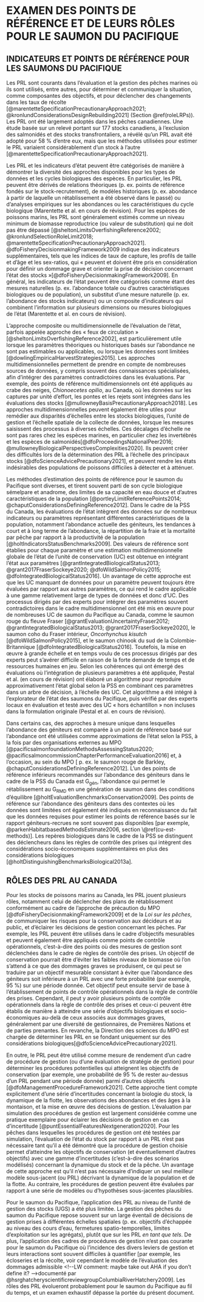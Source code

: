 
# EXAMEN DES POINTS DE RÉFÉRENCE ET DE LEURS RÔLES POUR LE SAUMON DU PACIFIQUE {#review}

## INDICATEURS ET POINTS DE RÉFÉRENCE POUR LES SAUMONS DU PACIFIQUE


\begin{tcolorbox}[standard jigsaw,opacityback=0.8,colframe=black,boxrule=0.7pt,left=0.1in, sharp corners]
\subsection*{Principaux points:}
\begin{itemize}
\item Les points de référence limites (PRL) ont été largement adoptés dans les pêches canadiennes.
\item Les PRL peuvent être déterminés en plus de différents indicateurs, et ces indicateurs peuvent être classés en tant que paramètres naturels, substituts de paramètres naturels ou composites de paramètres.
\item Dans le cadre de la Politique concernant le saumon sauvage (PSS)  du Canada, un ensemble de paramètres (« approche multidimensionnelle ») est utilisé dans les évaluations de l’état des stocks, y compris des mesures sur l’abondance actuelle des géniteurs, les tendances à court et à long terme de l’abondance et la répartition de la reproduction, entre autres.
\item Pêches et Océans Canada (MPO) a récemment mis au point l’explorateur de l’état des saumons du Pacifique, un outil qui permet de reproduire rapidement l’approche multidimensionnelle des évaluations du saumon.
\item Dans certains cas, des approches à un seul paramètre dans lesquelles l’abondance des géniteurs est comparée à un point de référence basé sur l’abondance ont été utilisées comme approximations de l’état dans le cadre de la PSS.
\end{itemize}
\end{tcolorbox}



Les PRL sont courants dans l’évaluation et la gestion des pêches marines où ils sont utilisés, entre autres, pour déterminer et communiquer la situation, comme composantes des objectifs, et pour déclencher des changements dans les taux de récolte
[@marentetteSpecificationPrecautionaryApproach2021; @kronlundConsiderationsDesignRebuilding2021] (Section \@ref(roleLRPs)). <!--Reviews of the application of reference points and harvest control rules can be found in @kvamsdalHarvestControlRules2016,  @puntHarvestControlRules2010, and @dowlingEmpiricalHarvestStrategies2015 (the latter for data-poor fisheries). --><!--@sheltonLimitsOverfishingReference2002 provided an overview of the implementation of the precautionary approach and LRPs before the publication of DFO's Precautionary Approach Framework in 2009. They highlight that, at that point in time, there was limited evidence of the implementation of the precautionary approach in Canadian fisheries. In contrast, 12 years after the publication of DFO's Precautionary Approach Framework, a review by--> Les PRL ont été largement adoptés dans les pêches canadiennes. Une étude basée sur un relevé portant sur 177 stocks canadiens, à l’exclusion des salmonidés et des stocks transfrontaliers, a révélé qu’un PRL avait été adopté pour 58 % d’entre eux, mais que les méthodes utilisées pour estimer le PRL variaient considérablement d’un stock à l’autre [@marentetteSpecificationPrecautionaryApproach2021]. <!--@kronlundConsiderationsDesignRebuilding2021 also reviewed the use and definition of LRPs in the context of Canadian and international policy. They highlight the importance of embedding LRPs into management objectives with associated tolerance (probability) statements, e.g., "stock status should be maintained above the LRP 90% of the time", as the tolerance statement is required to render the LRP operational. Diagnosing where serious harm is occurring is a pervasive challenge when identifying LRPs, as is addressing the impacts of non-stationarity in underlying biological processes such as natural mortality [@kronlundConsiderationsDesignRebuilding2021].-->

Les PRL et les indicateurs d’état peuvent être catégorisés de manière à démontrer la diversité des approches disponibles pour les types de données et les cycles biologiques des espèces. En particulier, les PRL peuvent être dérivés de relations théoriques (p. ex. points de référence fondés sur le stock-recrutement), de modèles historiques (p. ex. abondance à partir de laquelle un rétablissement a été observé dans le passé) ou d’analyses empiriques sur les abondances ou les caractéristiques du cycle biologique (Marentette et al. en cours de révision). Pour les espèces de poissons marins, les PRL sont généralement estimés comme un niveau minimum de biomasse reproductrice (ou valeur de substitution) qui ne doit pas être dépassé [@sheltonLimitsOverfishingReference2002; @kronlundSelectionRoleLimit2018; @marentetteSpecificationPrecautionaryApproach2021]. @dfoFisheryDecisionmakingFramework2009 indique des indicateurs supplémentaires, tels que les indices de taux de capture, les profils de taille et d’âge et les sex-ratios, qui « peuvent et doivent être pris en considération pour définir un dommage grave et orienter la prise de décision concernant l’état des stocks »[@dfoFisheryDecisionmakingFramework2009]. En général, les indicateurs de l’état peuvent être catégorisés comme étant des mesures naturelles (p. ex. l’abondance totale ou d’autres caractéristiques biologiques ou de population), un substitut d’une mesure naturelle (p. ex. l’abondance des stocks indicateurs) ou un composite d’indicateurs qui combinent l’information sur plusieurs dimensions ou mesures biologiques de l’état (Marentette et al. en cours de révision).  


L’approche composite ou multidimensionnelle de l’évaluation de l’état, parfois appelée approche des « feux de circulation » [@sheltonLimitsOverfishingReference2002], est particulièrement utile lorsque les paramètres théoriques ou historiques basés sur l’abondance ne sont pas estimables ou applicables, ou lorsque les données sont limitées [@dowlingEmpiricalHarvestStrategies2015]. Les approches multidimensionnelles permettent de prendre en compte de nombreuses sources de données, y compris souvent des connaissances spécialisées, afin d’intégrer des paramètres contradictoires dans les évaluations. Par exemple, des points de référence multidimensionnels ont été appliqués au crabe des neiges, *Chionoecetes opilio*, au Canada, où les données sur les captures par unité d’effort, les pontes et les rejets sont intégrées dans les évaluations des stocks [@mullowneyBasisPrecautionaryApproach2018]. Les approches multidimensionnelles peuvent également être utiles pour remédier aux disparités d’échelles entre les stocks biologiques, l’unité de gestion et l’échelle spatiale de la collecte de données, lorsque les mesures saisissent des processus à diverses échelles. Ces décalages d’échelle ne sont pas rares chez les espèces marines, en particulier chez les invertébrés et les espèces de salmonidés[@dfoProceedingsNationalPeer2016; @mullowneyBiologicalPerspectivesComplexities2020]. Ils peuvent créer des difficultés lors de la détermination des PRL à l’échelle des principaux stocks [@dfoScienceAdvicePrecautionary2021], et peuvent rendre les états indésirables des populations de poissons difficiles à détecter et à atténuer. <!--CH: I couldn’t find any reference for American Lobster- i.e., Adam Cook’s ppt from TESA workshop-->



<!--KH: I think more context is needed for the above statement "Multidimensional approaches can also be useful to address mismatches in scales among biological stocks, the unit of management, and the spatial scale of data collection."  Can an example be given?  I could see how it would apply if the 'composite' of indicators was based on multiple indicators from different spatial scales, and all indicators needed to be above some specific level for the SMU to be 'above the LRP (i.e. our Proportional LRP). Is this what you were meaning?  This is different from how we use 'multidimensional' when talking about WSP.  In this case, all indicators are for the same spatial scale; they just use different characteristics.

CH; added "when metrics capture processes at a variety of scales". Admittedly, it's more the type of metrics, e.g., using ppns of biological units above critical threshold instead of total BM, instead of the number of metrics that's most important.  However, these alternative metrics tend to be common in multidimenstional assessments.-->

Les méthodes d’estimation des points de référence pour le saumon du Pacifique sont diverses, et tirent souvent parti de son cycle biologique sémelpare et anadrome, des limites de sa capacité en eau douce et d’autres caractéristiques de la population [@portleyLimitReferencePoints2014; @chaputConsiderationsDefiningReference2012]. Dans le cadre de la PSS du Canada, les évaluations de l’état intègrent des données sur de nombreux indicateurs ou paramètres représentant différentes caractéristiques de la population, notamment l’abondance actuelle des géniteurs, les tendances à court et à long terme de l’abondance, la répartition de la fraie et la mortalité par pêche par rapport à la productivité de la population [@holtIndicatorsStatusBenchmarks2009]. Des valeurs de référence sont établies pour chaque paramètre et une estimation multidimensionnelle globale de l’état de l’unité de conservation (UC) est obtenue en intégrant l’état aux paramètres [@grantIntegratedBiologicalStatus2013; @grant2017FraserSockeye2020; @dfoWildSalmonPolicy2015; @dfoIntegratedBiologicalStatus2016]. Un avantage de cette approche est que les UC manquant de données pour un paramètre peuvent toujours être évaluées par rapport aux autres paramètres, ce qui rend le cadre applicable à une gamme relativement large de types de données et donc d’UC. Des processus dirigés par des experts pour intégrer des paramètres souvent contradictoires dans le cadre multidimensionnel ont été mis en œuvre pour de nombreuses UC de saumon du Pacifique au Canada, comme le saumon rouge du fleuve Fraser [@grantEvaluationUncertaintyFraser2012; @grantIntegratedBiologicalStatus2013; @grant2017FraserSockeye2020], le saumon coho du Fraser intérieur, *Oncorhynchus kisutch *[@dfoWildSalmonPolicy2015], et le saumon chinook du sud de la Colombie-Britannique [@dfoIntegratedBiologicalStatus2016]. Toutefois, la mise en œuvre à grande échelle et en temps voulu de ces processus dirigés par des experts peut s’avérer difficile en raison de la forte demande de temps et de ressources humaines en jeu. Selon les cohérences qui ont émergé des évaluations où l’intégration de plusieurs paramètres a été appliquée, Pestal et al. (en cours de révision) ont élaboré un algorithme pour reproduire approximativement l’état global selon la PSS en combinant ces paramètres dans un arbre de décision, à l’échelle des UC. Cet algorithme a été intégré à l’explorateur de l’état des saumons du Pacifique, puis vérifié par des experts locaux en évaluation et testé avec des UC « hors échantillon » non incluses dans la formulation originale (Pestal et al. en cours de révision). 


Dans certains cas, des approches à mesure unique dans lesquelles l’abondance des géniteurs est comparée à un point de référence basé sur l’abondance ont été utilisées comme approximations de l’état selon la PSS, à la fois par des organisations externes au MPO [@pacificsalmonfoundationMethodsAssessingStatus2020; @pacificsalmoncommissionChapterPerformanceEvaluation2016] et, à l’occasion, au sein du MPO [ p. ex. le saumon rouge de Barkley, @chaputConsiderationsDefiningReference2012]. L’un des points de référence inférieurs recommandés sur l’abondance des géniteurs dans le cadre de la PSS du Canada est G~gén~, l’abondance qui permet le rétablissement au G~RMD~ en une génération de saumon dans des conditions d’équilibre [@holtEvaluationBenchmarksConservation2009]. Des points de référence sur l’abondance des géniteurs dans des contextes où les données sont limitées ont également été indiqués en reconnaissance du fait que les données requises pour estimer les points de référence basés sur le rapport géniteurs-recrues ne sont souvent pas disponibles [par exemple, @parkenHabitatbasedMethodsEstimate2006, section \@ref(cu-est-methods)]. Les repères biologiques dans le cadre de la PSS se distinguent des déclencheurs dans les règles de contrôle des prises qui intègrent des considérations socio-économiques supplémentaires en plus des considérations biologiques [@holtDistinguishingBenchmarksBiological2013a].

<!--CH omit: @portleyLimitReferencePoints2014 reviewed the use of LRPs and biological benchmarks in the US (Alaska and Pacific Northwest), Canada, Russia, and Japan. They highlight the role of LRPs and lower benchmarks in allowing for cross-jurisdictional comparisons of sustainability. In Canada, @chaputConsiderationsDefiningReference2012 reviewed the use of reference points, including lower benchmarks and LRPs, in the assessment and management of salmonids and other semelparous species. 
-->





## RÔLES DES PRL AU CANADA  {#roleLRPs}

\begin{tcolorbox}[standard jigsaw,opacityback=0.8,colframe=black,boxrule=0.7pt,left=0.1in, sharp corners]
\subsection*{Principaux points:}
\begin{itemize}
\item Les rôles des PRL pour les stocks de poissons marins au Canada sont notamment les suivants :
\begin{itemize}
\item déclencher des plans de rétablissement conformément aux dispositions relatives aux stocks de poissons;
\item communiquer les risques pour la conservation aux décideurs et au public;
\item éclairer les décisions de gestion concernant les pêches dans le cadre d’objectifs mesurables ou de points de contrôle opérationnels;
\item en tant que composante des paramètres de rendement dans un cadre de procédures de gestion.
\end{itemize}
\item La détermination des PRL est la responsabilité de la Direction des sciences du MPO.
\item Pour le saumon du Pacifique, l’application des PRL a été limitée, car la gestion des pêches repose souvent sur un large éventail de décisions de gestion prises à différentes échelles spatiales (p. ex. objectifs d’échappée au niveau des cours d’eau, fermetures spatio-temporelles, limites d’exploitation des complexes de stocks).
\end{itemize}
\end{tcolorbox}


Pour les stocks de poissons marins au Canada, les PRL jouent plusieurs rôles, notamment celui de déclencher des plans de rétablissement conformément au cadre de l’approche de précaution du MPO [@dfoFisheryDecisionmakingFramework2009] et de la *Loi sur les pêches*, de communiquer les risques pour la conservation aux décideurs et au public, et d’éclairer les décisions de gestion concernant les pêches. Par exemple, les PRL peuvent être utilisés dans le cadre d’objectifs mesurables et peuvent également être appliqués comme points de contrôle opérationnels, c’est-à-dire des points où des mesures de gestion sont déclenchées dans le cadre de règles de contrôle des prises. Un objectif de conservation pourrait être d’éviter les faibles niveaux de biomasse où l’on s’attend à ce que des dommages graves se produisent, ce qui peut se traduire par un objectif mesurable consistant à éviter que l’abondance des géniteurs soit inférieure à un PRL avec une forte probabilité (par exemple, 95 %) sur une période donnée. Cet objectif peut ensuite servir de base à l’établissement de points de contrôle opérationnels dans la règle de contrôle des prises. Cependant, il peut y avoir plusieurs points de contrôle opérationnels dans la règle de contrôle des prises et ceux-ci peuvent être établis de manière à atteindre une série d’objectifs biologiques et socio-économiques au-delà de ceux associés aux dommages graves, généralement par une diversité de gestionnaires, de Premières Nations et de parties prenantes. En revanche, la Direction des sciences du MPO est chargée de déterminer les PRL en se fondant uniquement sur des considérations biologiques[@dfoScienceAdvicePrecautionary2021].<!--SUe suggested omitting these last 4  sentences, but I think this is relevant for aggregate abundance LRPs-->


En outre, le PRL peut être utilisé comme mesure de rendement d’un cadre de procédure de gestion (ou d’une évaluation de stratégie de gestion) pour déterminer les procédures potentielles qui atteignent les objectifs de conservation (par exemple, une probabilité de 95 % de rester au-dessus d’un PRL pendant une période donnée) parmi d’autres objectifs<!--, without being explicitly estimated--> [@dfoManagementProcedureFramework2021]. Cette approche tient compte explicitement d’une série d’incertitudes concernant la biologie du stock, la dynamique de la flotte, les observations des abondances et des âges à la montaison, et la mise en œuvre des décisions de gestion. L’évaluation par simulation des procédures de gestion est largement considérée comme une pratique exemplaire pour éclairer les décisions de gestion en cas d’incertitude [@puntEssentialFeaturesNextgeneration2020]. Pour les pêches dans lesquelles les procédures de gestion ont été testées par simulation, l’évaluation de l’état du stock par rapport à un PRL n’est pas nécessaire tant qu’il a été démontré que la procédure de gestion choisie permet d’atteindre les objectifs de conservation (et éventuellement d’autres objectifs) avec une gamme d’incertitudes (c’est-à-dire des scénarios modélisés) concernant la dynamique du stock et de la pêche. 
Un avantage de cette approche est qu’il n’est pas nécessaire d’indiquer un seul meilleur modèle sous-jacent (ou PRL) décrivant la dynamique de la population et de la flotte. Au contraire, les procédures de gestion peuvent être évaluées par rapport à une série de modèles ou d’hypothèses sous-jacentes plausibles. 


Pour le saumon du Pacifique, l’application des PRL au niveau de l’unité de gestion des stocks (UGS) a été plus limitée. La gestion des pêches du saumon du Pacifique repose souvent sur un large éventail de décisions de gestion prises à différentes échelles spatiales (p. ex. objectifs d’échappée au niveau des cours d’eau, fermetures spatio-temporelles, limites d’exploitation sur les agrégats), plutôt que sur les PRL *en tant que tels*.
De plus, l’application des cadres de procédures de gestion n’est pas courante pour le saumon du Pacifique où l’incidence des divers leviers de gestion et leurs interactions sont souvent difficiles à quantifier [par exemple, les écloseries et la récolte, voir cependant le modèle de l’évaluation des dommages admissible  <!--LW comment: maybe take out AHA if you don’t define it? -->documenté par @hsrghatcheryscientificreviewgroupColumbiaRiverHatchery2009]. <!--CH: omitted as it seems out of place here: “In addition, salmon stock assessments have typically not integrated uncertainties in estimates of spawner abundances for reference point derivation [but see @scheuerellIntegratedPopulationModel2021 and @statonIncorporatingDemographicInformation2021].”  should be staton2017-->
Les rôles des PRL évolueront probablement pour le saumon du Pacifique au fil du temps, et un examen exhaustif dépasse la portée du présent document.


<!--KH: 

Comments on firt sentence of above paragraph:
For Pacific salmon, the application of LRPs is more limited. Fisheries management for Pacific salmon is often based on alternative management approaches, such as escapement goals, exploitation limits, and time-area closures at a variety of spatial scales, instead of LRPs *per se*. 


- The term 'management approach' might be too vague; the following list includes a combination of metrics that reference points are based on (e.g., escapement goals based on escapement as a metric, ER limits based on ERs as a metric) and management actions (time area closures), where the latter could be used in conjunction with an LRP (e.g., our forecast says we going to be below our LRP, so let's put in additional time-area closures this year).  

Perhaps the text here (and in the key point bullet above) could be revised to something like:
For Pacific salmon, the application of LRPs at the SMU-level has been more limited due to the wide range of management decisions made at different spatial scales for each individual SMU and the wide range of indicators used to make decisions at each scale (e.g., aggregate-abundance for mixed-stock fisheries, stream-level escapement goals, exploitation limits).

???
CH: revised taking some wording from both options.

-->


<!--CH side note:  DFO's Fisheries Sustainability checklist shows LRPs that usually management operational control points, and not biological LRPs per se-->



